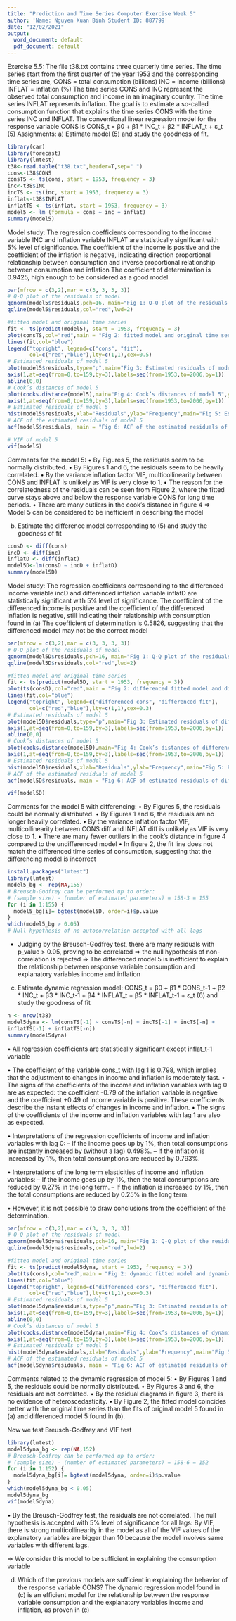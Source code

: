 ```yaml
---
title: "Prediction and Time Series Computer Exercise Week 5"
author: 'Name: Nguyen Xuan Binh Student ID: 887799'
date: "12/02/2021"
output:
  word_document: default
  pdf_document: default
---
```


Exercise 5.5: The file t38.txt contains three quarterly time series. The time series start from the
first quarter of the year 1953 and the corresponding time series are,
CONS = total consumption (billions)
INC = income (billions)
INFLAT = inflation (%)
The time series CONS and INC represent the observed total consumption and income
in an imaginary country. The time series INFLAT represents inflation. The goal is
to estimate a so-called consumption function that explains the time series CONS with
the time series INC and INFLAT.
The conventional linear regression model for the response variable CONS is
CONS_t = β0 + β1 * INC_t + β2 * INFLAT_t + ε_t (5)
Assignments:
a) Estimate model (5) and study the goodness of fit.

```r
library(car)
library(forecast)
library(lmtest)
t38<-read.table("t38.txt",header=T,sep=" ")
cons<-t38$CONS
consTS <- ts(cons, start = 1953, frequency = 3)
inc<-t38$INC
incTS <- ts(inc, start = 1953, frequency = 3)
inflat<-t38$INFLAT
inflatTS <- ts(inflat, start = 1953, frequency = 3)
model5 <- lm (formula = cons ~ inc + inflat)
summary(model5)

```
Model study:
The regression coefficients corresponding to the income variable INC and inflation 
variable INFLAT are statistically significant with 5% level of significance.
The coefficient of the income is positive and the coefficient of the inflation is negative, indicating direction proportional relationship between consumption and inverse proportional relationship between consumption and inflation
The coefficient of determination is 0.9425, high enough to be considered as a good model

```r
par(mfrow = c(3,2),mar = c(3, 3, 3, 3))
# Q-Q plot of the residuals of model
qqnorm(model5$residuals,pch=16, main="Fig 1: Q-Q plot of the residuals of model 5")
qqline(model5$residuals,col="red",lwd=2)

#fitted model and original time series
fit <- ts(predict(model5), start = 1953, frequency = 3)
plot(consTS,col="red",main = "Fig 2: fitted model and original time series",xlab="Time",ylab="")
lines(fit,col="blue")
legend("topright", legend=c("cons", "fit"),
       col=c("red","blue"),lty=c(1,1),cex=0.5)
# Estimated residuals of model 5
plot(model5$residuals,type="p",main="Fig 3: Estimated residuals of model 5",ylab="Residuals",xlab="Year",pch=16,xaxt="n")
axis(1,at=seq(from=0,to=159,by=3),labels=seq(from=1953,to=2006,by=1))
abline(0,0)
# Cook’s distances of model 5
plot(cooks.distance(model5),main="Fig 4: Cook’s distances of model 5",ylab="Cook's distances",xlab="Year",pch=16,xaxt="n")
axis(1,at=seq(from=0,to=159,by=3),labels=seq(from=1953,to=2006,by=1))
# Estimated residuals of model 5
hist(model5$residuals,xlab="Residuals",ylab="Frequency",main="Fig 5: Estimated residuals of model 5")
# ACF of the estimated residuals of model 5
acf(model5$residuals, main = "Fig 6: ACF of the estimated residuals of model 5")
```

```r
# VIF of model 5
vif(model5)
```
Comments for the model 5:
• By Figures 5, the residuals seem to be normally distributed.
• By Figures 1 and 6, the residuals seem to be heavily correlated.
• By the variance inflation factor VIF, multicollinearity between CONS and INFLAT is unlikely as VIF is very close to 1.
• The reason for the correlatedness of the residuals can be seen from Figure 2,
where the fitted curve stays above and below the response variable CONS for
long time periods.
• There are many outliers in the cook's distance in figure 4
=> Model 5 can be considered to be inefficient in describing the model

b) Estimate the difference model corresponding to (5) and study the goodness of fit
```r
consD <- diff(cons)
incD <- diff(inc)
inflatD <- diff(inflat)
model5D<-lm(consD ~ incD + inflatD)
summary(model5D)
```
Model study:
The regression coefficients corresponding to the differenced income variable incD and differenced inflation variable inflatD are statistically significant with 5% level of significance.
The coefficient of the differenced income is positive and the coefficient of the differenced inflation is negative, still indicating their relationship with consumption found in (a) 
The coefficient of determination is 0.5826, suggesting that the differenced model may not be the correct model

```r
par(mfrow = c(3,2),mar = c(3, 3, 3, 3))
# Q-Q plot of the residuals of model
qqnorm(model5D$residuals,pch=16, main="Fig 1: Q-Q plot of the residuals of differenced model 5")
qqline(model5D$residuals,col="red",lwd=2)

#fitted model and original time series
fit <- ts(predict(model5D, start = 1953, frequency = 3))
plot(ts(consD),col="red",main = "Fig 2: differenced fitted model and differenced original time series",xlab="Time",ylab="")
lines(fit,col="blue")
legend("topright", legend=c("differenced cons", "differenced fit"),
       col=c("red","blue"),lty=c(1,1),cex=0.3)
# Estimated residuals of model 5
plot(model5D$residuals,type="p",main="Fig 3: Estimated residuals of differenced model 5",ylab="Residuals",xlab="Year",pch=16,xaxt="n")
axis(1,at=seq(from=0,to=159,by=3),labels=seq(from=1953,to=2006,by=1))
abline(0,0)
# Cook’s distances of model 5
plot(cooks.distance(model5D),main="Fig 4: Cook’s distances of differenced model 5",ylab="Cook's distances",xlab="Year",pch=16,xaxt="n")
axis(1,at=seq(from=0,to=159,by=3),labels=seq(from=1953,to=2006,by=1))
# Estimated residuals of model 5
hist(model5D$residuals,xlab="Residuals",ylab="Frequency",main="Fig 5: Estimated residuals of differenced model 5")
# ACF of the estimated residuals of model 5
acf(model5D$residuals, main = "Fig 6: ACF of estimated residuals of differenced model 5")
```
```r
vif(model5D)
```
Comments for the model 5 with differencing:
• By Figures 5, the residuals could be normally distributed.
• By Figures 1 and 6, the residuals are no longer heavily correlated.
• By the variance inflation factor VIF, multicollinearity between CONS diff and INFLAT diff is unlikely as VIF is very close to 1.
• There are many fewer outliers in the cook's distance in figure 4 compared to the undifferenced model
• In figure 2, the fit line does not match the differenced time series of consumption, suggesting that the differencing model is incorrect

```r
install.packages("lmtest")
library(lmtest)
model5_bg <- rep(NA,155)
# Breusch-Godfrey can be performed up to order:
# (sample size) - (number of estimated parameters) = 158-3 = 155
for (i in 1:155) {
  model5_bg[i]= bgtest(model5D, order=i)$p.value
}
which(model5_bg > 0.05)
# Null hypothesis of no autocorrelation accepted with all lags
```
- Judging by the Breusch-Godfrey test, there are many residuals with p_value > 0.05, proving to be correlated 
=> the null hypothesis of non-correlation is rejected
=> The differenced model 5 is inefficient to explain the relationship between response variable consumption and explanatory variables income and inflation

c) Estimate dynamic regression model:
CONS_t = β0 + β1 * CONS_t-1 + β2 * INC_t + β3 * INC_t-1 + β4 * INFLAT_t + β5 * INFLAT_t-1 + ε_t (6) and study the goodness of fit
```r
n <- nrow(t38)
model5dyna <- lm(consTS[-1] ~ consTS[-n] + incTS[-1] + incTS[-n] +
inflatTS[-1] + inflatTS[-n])
summary(model5dyna)
```
• All regression coefficients are statistically significant except inflat_t-1 variable

• The coefficient of the variable cons_t with lag 1 is 0.798, which implies that the
adjustment to changes in income and inflation is moderately fast.
• The signs of the coefficients of the income and inflation variables with lag
0 are as expected: the coefficient -0.79 of the inflation variable is negative and the
coefficient +0.49 of income variable is positive. These coefficients
describe the instant effects of changes in income and inflation.
• The signs of the coefficients of the income and inflation variables with lag
1 are also as expected.

• Interpretations of the regression coefficients of income and inflation variables with lag 0:
– If the income goes up by 1%, then total consumptions are instantly increased
by (without a lag) 0.498%.
– If the inflation is increased by 1%, then total consumptions are reduced by 0.793%.

• Interpretations of the long term elasticities of income and inflation variables:
– If the income goes up by 1%, then the total consumptions are reduced by 0.27%
in the long term.
– If the inflation is increased by 1%, then the total consumptions
are reduced by 0.25% in the long term.

• However, it is not possible to draw conclusions from the coefficient of the determination.

```r
par(mfrow = c(3,2),mar = c(3, 3, 3, 3))
# Q-Q plot of the residuals of model
qqnorm(model5dyna$residuals,pch=16, main="Fig 1: Q-Q plot of the residuals of dynamic regression model")
qqline(model5dyna$residuals,col="red",lwd=2)

#fitted model and original time series
fit <- ts(predict(model5dyna, start = 1953, frequency = 3))
plot(ts(cons),col="red",main = "Fig 2: dynamic fitted model and dynamic original time series",xlab="Time",ylab="")
lines(fit,col="blue")
legend("topright", legend=c("differenced cons", "differenced fit"),
       col=c("red","blue"),lty=c(1,1),cex=0.3)
# Estimated residuals of model 5
plot(model5dyna$residuals,type="p",main="Fig 3: Estimated residuals of dynamic regression model",ylab="Residuals",xlab="Year",pch=16,xaxt="n")
axis(1,at=seq(from=0,to=159,by=3),labels=seq(from=1953,to=2006,by=1))
abline(0,0)
# Cook’s distances of model 5
plot(cooks.distance(model5dyna),main="Fig 4: Cook’s distances of dynamic regression model",ylab="Cook's distances",xlab="Year",pch=16,xaxt="n")
axis(1,at=seq(from=0,to=159,by=3),labels=seq(from=1953,to=2006,by=1))
# Estimated residuals of model 5
hist(model5dyna$residuals,xlab="Residuals",ylab="Frequency",main="Fig 5: Estimated residuals of dynamic regression model")
# ACF of the estimated residuals of model 5
acf(model5dyna$residuals, main = "Fig 6: ACF of estimated residuals of dynamic regression model")
```
Comments related to the dynamic regression of model 5:
• By Figures 1 and 5, the residuals could be normally distributed.
• By Figures 3 and 6, the residuals are not correlated.
• By the residual diagrams in figure 3, there is no evidence of heteroscedasticity.
• By Figure 2, the fitted model coincides better with the original time series than
the fits of original model 5 found in (a) and differenced model 5 found in (b).

Now we test Breusch-Godfrey and VIF test
```r
library(lmtest)
model5dyna_bg <- rep(NA,152)
# Breusch-Godfrey can be performed up to order:
# (sample size) - (number of estimated parameters) = 158-6 = 152
for (i in 1:152) {
  model5dyna_bg[i]= bgtest(model5dyna, order=i)$p.value
}
which(model5dyna_bg < 0.05)
model5dyna_bg
vif(model5dyna)
```
• By the Breusch-Godfrey test, the residuals are not correlated. The null hypothesis
is accepted with 5% level of significance for all lags:
By VIF, there is strong multicollinearity in the model as all of the VIF values of the explanatory variables are bigger than 10 because the model involves same variables with different lags.

=> We consider this model to be sufficient in explaining the consumption variable

d) Which of the previous models are sufficient in explaining the behavior of the response
variable CONS?
The dynamic regression model found in (c) is an efficient model for the relationship between the response variable consumption and the explanatory variables income and inflation, as proven in (c)

